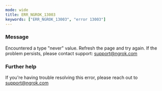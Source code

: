 ```yaml
---
mode: wide
title: ERR_NGROK_13003
keywords: ["ERR_NGROK_13003", "error 13003"]
---
```



### Message

Encountered a type "never" value. Refresh the page and try again. If the problem persists, please contact support: support@ngrok.com

<ErrorDetails />

### Further help

If you're having trouble resolving this error, please reach out to [support@ngrok.com](mailto:support@ngrok.com?subject=Help%20with%20ERR_NGROK_13003)

